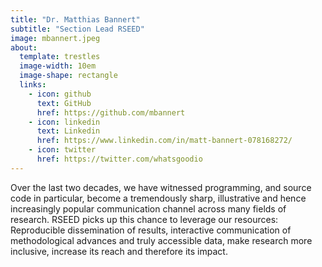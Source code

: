 ```yaml
---
title: "Dr. Matthias Bannert"
subtitle: "Section Lead RSEED"
image: mbannert.jpeg
about:
  template: trestles
  image-width: 10em
  image-shape: rectangle
  links:
    - icon: github
      text: GitHub
      href: https://github.com/mbannert
    - icon: linkedin
      text: Linkedin
      href: https://www.linkedin.com/in/matt-bannert-078168272/
    - icon: twitter
      href: https://twitter.com/whatsgoodio
---
```


Over the last two decades, we have witnessed programming, and source code in particular, become a tremendously sharp, illustrative and hence increasingly popular communication channel across many fields of research. RSEED picks up this chance to leverage our resources: Reproducible dissemination of results, interactive communication of methodological advances and truly accessible data, make research more inclusive, increase its reach and therefore its impact. 

